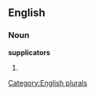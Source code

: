 
==English==

===Noun===
'''supplicators'''

# {{plural of|[[supplicator]]}}

[[Category:English plurals]]